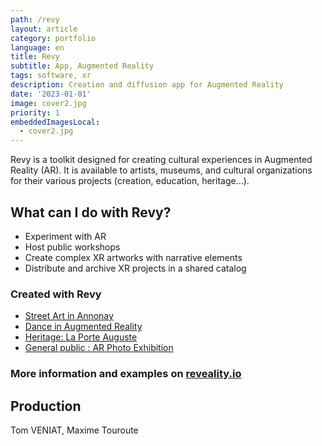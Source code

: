 ```yaml
---
path: /revy
layout: article
category: portfolio
language: en
title: Revy
subtitle: App, Augmented Reality
tags: software, xr
description: Creation and diffusion app for Augmented Reality
date: '2023-01-01'
image: cover2.jpg
priority: 1
embeddedImagesLocal:
  - cover2.jpg
---
```


Revy is a toolkit designed for creating cultural experiences in Augmented Reality (AR). It is available to artists, museums, and cultural organizations for their various projects (creation, education, heritage...).

## What can I do with Revy?
* Experiment with AR
* Host public workshops
* Create complex XR artworks with narrative elements
* Distribute and archive XR projects in a shared catalog

### Created with Revy
* [Street Art in Annonay](/mural-annonay/)
* [Dance in Augmented Reality](//reveality.io/fr/the-invisible-party/#content)
* [Heritage: La Porte Auguste](//reveality.io/fr/porte-auguste-nimes/#content)
* [General public : AR Photo Exhibition](//reveality.io/fr/environ-alger/#content)

### More information and examples on [reveality.io](https://reveality.io/)

## Production
Tom VENIAT, Maxime Touroute
